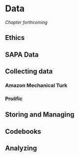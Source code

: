 # Data{#data}

_Chapter forthcoming_

## Ethics

## SAPA Data

## Collecting data

### Amazon Mechanical Turk

### Prolific

## Storing and Managing

## Codebooks

## Analyzing
